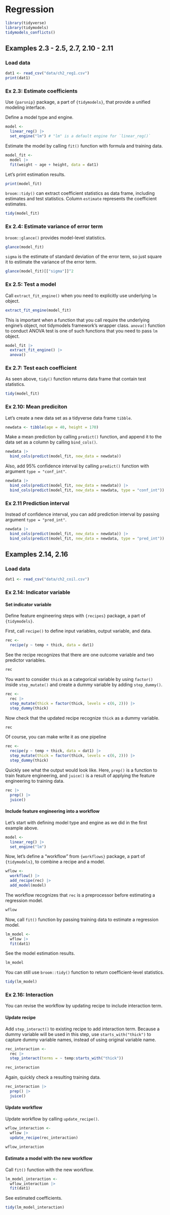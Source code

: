 # Regression

```r
library(tidyverse)
library(tidymodels)
tidymodels_conflicts()
```

## Examples 2.3 - 2.5, 2.7, 2.10 - 2.11

### Load data

```r
dat1 <- read_csv("data/ch2_reg1.csv")
print(dat1)
```


### Ex 2.3: Estimate coefficients

Use `{parsnip}` package, a part of `{tidymodels}`, that provide a unified modeling interface.

Define a model type and engine.

```r
model <- 
  linear_reg() |>
  set_engine("lm") # "lm" is a default engine for `linear_reg()`
```

Estimate the model by calling `fit()` function with formula and training data.

```r
model_fit <- 
  model |> 
  fit(weight ~ age + height, data = dat1)
```

Let's print estimation results.

```r
print(model_fit)
```

`broom::tidy()` can extract coefficient statistics as data frame, including estimates and test statistics. Column `estimate` represents the coefficient estimates.

```r
tidy(model_fit)
```


### Ex 2.4: Estimate variance of error term

`broom::glance()` provides model-level statistics.

```r
glance(model_fit)
```

`sigma` is the estimate of standard deviation of the error term, so just square it to estimate the variance of the error term.

```r
glance(model_fit)[["sigma"]]^2
```

### Ex 2.5: Test a model

Call `extract_fit_engine()` when you need to explicitly use underlying `lm` object.

```r
extract_fit_engine(model_fit)
```

This is important when a function that you call require the underlying engine's object, not tidymodels framework's wrapper class. `anova()` function to conduct ANOVA test is one of such functions that you need to pass `lm` object.

```r
model_fit |> 
  extract_fit_engine() |> 
  anova()
```


### Ex 2.7: Test each coefficient

As seen above, `tidy()` function returns data frame that contain test statistics.

```r
tidy(model_fit)
```


### Ex 2.10: Mean prediciton

Let's create a new data set as a tidyverse data frame `tibble`.

```r
newdata <- tibble(age = 40, height = 170)
```

Make a mean prediction by calling `predict()` function, and append it to the data set as a column by calling `bind_cols()`.

```r
newdata |> 
  bind_cols(predict(model_fit, new_data = newdata))
```

Also, add 95% confidence interval by calling `predict()` function with argument `type = "conf_int"`.

```r
newdata |> 
  bind_cols(predict(model_fit, new_data = newdata)) |> 
  bind_cols(predict(model_fit, new_data = newdata, type = "conf_int"))
```


### Ex 2.11 Prediction interval

Instead of confidence interval, you can add prediction interval by passing argument `type = "pred_int"`.

```r
newdata |> 
  bind_cols(predict(model_fit, new_data = newdata)) |> 
  bind_cols(predict(model_fit, new_data = newdata, type = "pred_int"))
```


## Examples 2.14, 2.16

### Load data

```r
dat1 <- read_csv("data/ch2_coil.csv")
```


### Ex 2.14: Indicator variable

#### Set indicator variable

Define feature engineering steps with `{recipes}` package, a part of `{tidymodels}`.

First, call `recipe()` to define input variables, output variable, and data.

```r
rec <- 
  recipe(y ~ temp + thick, data = dat1)
```

See the recipe recognizes that there are one outcome variable and two predictor variables.

```r
rec
```


You want to consider `thick` as a categorical variable by using `factor()` inside `step_mutate()` and create a dummy variable by adding `step_dummy()`.

```r
rec <- 
  rec |> 
  step_mutate(thick = factor(thick, levels = c(6, 2))) |> 
  step_dummy(thick)
```

Now check that the updated recipe recognize `thick` as a dummy variable.

```r
rec
```

Of course, you can make write it as one pipeline

```r
rec <- 
  recipe(y ~ temp + thick, data = dat1) |> 
  step_mutate(thick = factor(thick, levels = c(6, 2))) |> 
  step_dummy(thick)
```

Quickly see what the output would look like. Here, `prep()` is a function to train feature engineering, and `juice()` is a result of applying the feature engineering to training data.

```r
rec |> 
  prep() |> 
  juice()
```


#### Include feature engineering into a workflow

Let's start with defining model type and engine as we did in the first example above.

```r
model <- 
  linear_reg() |> 
  set_engine("lm")
```

Now, let's define a "workflow" from `{workflows}` package, a part of `{tidymodels}`, to combine a recipe and a model.

```r
wflow <- 
  workflow() |> 
  add_recipe(rec) |> 
  add_model(model) 
```

The workflow recognizes that `rec` is a preprocessor before estimating a regression model.

```r
wflow
```

Now, call `fit()` function by passing training data to estimate a regression model.

```r
lm_model <- 
  wflow |> 
  fit(dat1)
```

See the model estimation results.

```r
lm_model
```

You can still use `broom::tidy()` function to return coefficient-level statistics.

```r
tidy(lm_model)
```


### Ex 2.16: Interaction

You can revise the workflow by updating recipe to include interaction term.

#### Update recipe

Add `step_interact()` to existing recipe to add interaction term. Because a dummy variable will be used in this step, use `starts_with("thick")` to capture dummy variable names, instead of using original variable name.

```r
rec_interaction <-
  rec |> 
  step_interact(terms = ~ temp:starts_with("thick"))
```

```r
rec_interaction
```

Again, quickly check a resulting training data.

```r
rec_interaction |> 
  prep() |> 
  juice()
```


#### Update workflow

Update workflow by calling `update_recipe()`.

```r
wflow_interaction <- 
  wflow |> 
  update_recipe(rec_interaction)
```

```r
wflow_interaction
```


#### Estimate a model with the new workflow

Call `fit()` function with the new workflow.

```r
lm_model_interaction <- 
  wflow_interaction |> 
  fit(dat1)
```

See estimated coefficients.

```r
tidy(lm_model_interaction)
```



